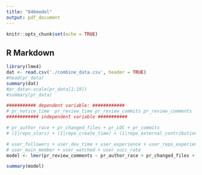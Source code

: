 ```yaml
---
title: "846model"
output: pdf_document
---
```


```r
knitr::opts_chunk$set(echo = TRUE)
```

## R Markdown
```r
library(lme4)
dat <- read.csv('./combine_data.csv', header = TRUE)
#head(pr_data)
summary(dat)
#pr_data<-scale(pr_data[1:19])
#summary(pr_data)
```

```r
########### dependent variable: ############
# pr_notice_time  pr_review_time pr_review_commits pr_review_comments
############ independent variable ###########

# pr_author_race + pr_changed_files + pr_LOC + pr_commits 
# (1|repo_stars) + (1|repo_create_time) + (1|repo_external_contribution) + (1|repo_team_size)

# user_followers + user_dev_time + user_experience + user_repo_experience
# user_main_member + user_watched + user_succ_rate
model <- lmer(pr_review_comments ~ pr_author_race + pr_changed_files + pr_LOC + pr_commits + (1|repo_stars) + (1|repo_create_time) + (1|repo_external_contribution) + (1|repo_team_size) + user_followers + user_dev_time + user_experience + user_repo_experience + user_main_member + user_watched + user_succ_rate, data = dat)

summary(model)
```


